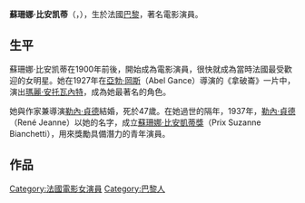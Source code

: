{{Infobox person
| name          = 蘇珊娜·比安凯蒂（Suzanne Bianchetti）
| image         = Suzanne Bianchetti.jpg
| image_size     = 150px
| caption       = 
| birth_name     = 
| birth_date     = {{Birth date|df=yes|1889|2|24}}
| birth_place      = [[法國|法國]][[巴黎|巴黎]]
| death_date     = {{Death date and age|df=yes|1936|10|17|1889|2|24}}
| death_place    = [[法國|法國]][[巴黎|巴黎]]
| other_names     = 
| years_active   = 
| spouse        = 勒內·貞德（René Jeanne）
| website      = 
}}
'''蘇珊娜·比安凯蒂'''（{{lang-it|Suzanne Bianchetti}}，{{bd|1889年|2月24日|1936年|10月17日|catIdx=Bianchetti, Suzanne}}），生於法國[[巴黎|巴黎]]，著名電影演員。
==生平==
蘇珊娜·比安凯蒂在1900年前後，開始成為電影演員，很快就成為當時法國最受歡迎的女明星。她在1927年在[[亞勃·岡斯|亞勃·岡斯]]（Abel Gance）導演的《拿破崙》一片中，演出[[瑪麗·安托瓦內特|瑪麗·安托瓦內特]]，成為她最著名的角色。

她與作家兼導演[[勒內·貞德|勒內·貞德]]結婚，死於47歲。在她過世的隔年，1937年，[[勒內·貞德|勒內·貞德]]（René Jeanne）以她的名字，成立[[蘇珊娜·比安凱蒂獎|蘇珊娜·比安凱蒂獎]]（Prix Suzanne Bianchetti），用來獎勵具備潛力的青年演員。

==作品==

{{Authority control}}
{{DEFAULTSORT:Bianchetti, Suzanne}}
[[Category:法國電影女演員|Category:法國電影女演員]]
[[Category:巴黎人|Category:巴黎人]]
